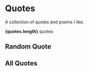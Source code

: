 
# Quotes

A collection of quotes and poems I like.

**{quotes.length}** quotes

## Random Quote

<RandomQuote />

## All Quotes

<Quotes />
